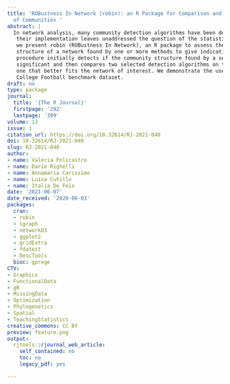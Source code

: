 ```yaml
---
title: 'ROBustness In Network (robin): an R Package for Comparison and Validation
  of Communities '
abstract: |
  In network analysis, many community detection algorithms have been developed. However,
   their implementation leaves unaddressed the question of the statistical validation of the results. Here,
   we present robin (ROBustness In Network), an R package to assess the robustness of the community
   structure of a network found by one or more methods to give indications about their reliability. The
   procedure initially detects if the community structure found by a set of algorithms is statistically
   significant and then compares two selected detection algorithms on the same graph to choose the
   one that better fits the network of interest. We demonstrate the use of our package on the American
   College Football benchmark dataset.
draft: no
type: package
journal:
  title: '{The R Journal}'
  firstpage: '292'
  lastpage: '309'
volume: 13
issue: 1
citation_url: https://doi.org/10.32614/RJ-2021-040
doi: 10.32614/RJ-2021-040
slug: RJ-2021-040
author:
- name: Valeria Policastro
- name: Dario Righelli
- name: Annamaria Carissimo
- name: Luisa Cutillo
- name: Italia De Feis
date: '2021-06-07'
date_received: '2020-06-03'
packages:
  cran:
  - robin
  - igraph
  - networkD3
  - ggplot2
  - gridExtra
  - fdatest
  - DescTools
  bioc: gprege
CTV:
- Graphics
- FunctionalData
- gR
- MissingData
- Optimization
- Phylogenetics
- Spatial
- TeachingStatistics
creative_commons: CC BY
preview: feature.png
output:
  rjtools::rjournal_web_article:
    self_contained: no
    toc: no
    legacy_pdf: yes

---
```

